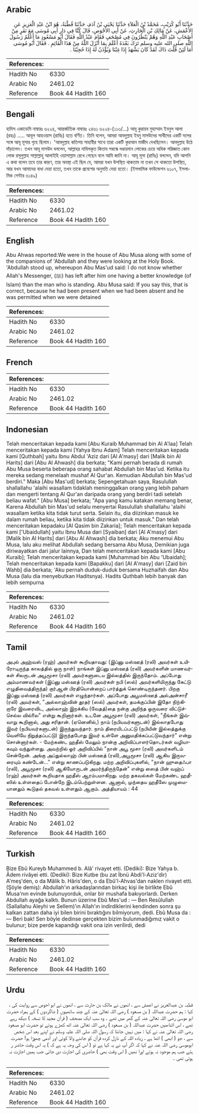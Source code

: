 ## Arabic


<div dir="rtl" lang="ar" style={{fontSize:'larger',backgroundColor:'#f8f9fa',padding:20}}>
حَدَّثَنَا أَبُو كُرَيْبٍ، مُحَمَّدُ بْنُ الْعَلاَءِ حَدَّثَنَا يَحْيَى بْنُ آدَمَ، حَدَّثَنَا قُطْبَةُ، هُوَ ابْنُ عَبْدِ الْعَزِيزِ عَنِ الأَعْمَشِ، عَنْ مَالِكِ بْنِ الْحَارِثِ، عَنْ أَبِي الأَحْوَصِ، قَالَ كُنَّا فِي دَارِ أَبِي مُوسَى مَعَ نَفَرٍ مِنْ أَصْحَابِ عَبْدِ اللَّهِ وَهُمْ يَنْظُرُونَ فِي مُصْحَفٍ فَقَامَ عَبْدُ اللَّهِ فَقَالَ أَبُو مَسْعُودٍ مَا أَعْلَمُ رَسُولَ اللَّهِ صلى الله عليه وسلم تَرَكَ بَعْدَهُ أَعْلَمَ بِمَا أَنْزَلَ اللَّهُ مِنْ هَذَا الْقَائِمِ ‏.‏ فَقَالَ أَبُو مُوسَى أَمَا لَئِنْ قُلْتَ ذَاكَ لَقَدْ كَانَ يَشْهَدُ إِذَا غِبْنَا وَيُؤْذَنُ لَهُ إِذَا حُجِبْنَا ‏.‏
</div>
<div style={{backgroundColor:'#f8f9fa',padding:20, marginBottom: 10}}><table> <thead> <tr> <th>References:</th> <th></th> </tr> </thead> <tbody><tr><td>Hadith No</td><td>6330</td></tr><tr><td>Arabic No</td><td>2461.02</td></tr><tr><td>Reference</td><td>Book 44 Hadith 160</td></tr></tbody></table></div>

## Bengali


<div dir="ltr" lang="bn" style={{fontSize:'larger',backgroundColor:'#f8f9fa',padding:20}}>
হাদিস একাডেমি নাম্বারঃ ৬২২৪, আন্তর্জাতিক নাম্বারঃ ২৪৬১ ৬২২৪-(১১৩/...) আবূ কুরায়ব মুহাম্মাদ ইবনুল আলা (রহঃ) ..... আবূল আহওয়াস (রাযিঃ) হতে বর্ণিত। তিনি বলেন, আমরা আবদুল্লাহ ইবনু মাসউদের সাথীদের একটি দলের সঙ্গে আবূ মূসার গৃহে ছিলাম। 'আবদুল্লাহ কতিপয় সাহাবীর সাথে তারা একটি কুরআন মাজীদ দেখছিলেন। আবদুল্লাহ উঠে দাঁড়ালেন। তখন আবূ মাসউদ বললেন, আল্লাহর নাযিলকৃত কিতাব সম্বন্ধে দণ্ডায়মান লোকের চেয়ে অধিক পরিজ্ঞাত কোন লোক রসূলুল্লাহ সাল্লাল্লাহু আলাইহি ওয়াসাল্লাম রেখে গেছেন বলে আমি জানি না। আবূ মূসা (রাযিঃ) বললেন, যদি আপনি এ কথা বলেন তবে তার কারণ, তার অবস্থা এই ছিল যে, আমরা যখন উপস্থিত থাকতাম না তখন সে থাকতো উপস্থিত, আর যখন আমাদের বাধা দেয়া হতো, তখন তাকে প্রবেশের অনুমতি দেয়া হতো। (ইসলামিক ফাউন্ডেশন ৬১০৭, ইসলামিক সেন্টার ৬১৪৯)
</div>
<div style={{backgroundColor:'#f8f9fa',padding:20, marginBottom: 10}}><table> <thead> <tr> <th>References:</th> <th></th> </tr> </thead> <tbody><tr><td>Hadith No</td><td>6330</td></tr><tr><td>Arabic No</td><td>2461.02</td></tr><tr><td>Reference</td><td>Book 44 Hadith 160</td></tr></tbody></table></div>

## English


<div dir="ltr" lang="en" style={{fontSize:'larger',backgroundColor:'#f8f9fa',padding:20}}>
Abu Ahwas reported:We were in the house of Abu Musa along with some of the companions of 'Abdullah and they were looking at the Holy Book. 'Abdullah stood up, whereupon Abu Mas'ud said: I do not know whether Allah's Messenger, (ﷺ) has left after him one having a better knowledge (of Islam) than the man who is standing. Abu Musa said: If you say this, that is correct, because he had been present when we had been absent and he was permitted when we were detained
</div>
<div style={{backgroundColor:'#f8f9fa',padding:20, marginBottom: 10}}><table> <thead> <tr> <th>References:</th> <th></th> </tr> </thead> <tbody><tr><td>Hadith No</td><td>6330</td></tr><tr><td>Arabic No</td><td>2461.02</td></tr><tr><td>Reference</td><td>Book 44 Hadith 160</td></tr></tbody></table></div>

## French


<div dir="ltr" lang="fr" style={{fontSize:'larger',backgroundColor:'#f8f9fa',padding:20}}>

</div>
<div style={{backgroundColor:'#f8f9fa',padding:20, marginBottom: 10}}><table> <thead> <tr> <th>References:</th> <th></th> </tr> </thead> <tbody><tr><td>Hadith No</td><td>6330</td></tr><tr><td>Arabic No</td><td>2461.02</td></tr><tr><td>Reference</td><td>Book 44 Hadith 160</td></tr></tbody></table></div>

## Indonesian


<div dir="ltr" lang="id" style={{fontSize:'larger',backgroundColor:'#f8f9fa',padding:20}}>
Telah menceritakan kepada kami [Abu Kuraib Muhammad bin Al A'laa] Telah menceritakan kepada kami [Yahya Ibnu Adam] Telah menceritakan kepada kami [Quthbah] yaitu Ibnu Abdul 'Aziz dari [Al A'masy] dari [Malik bin Al Harits] dari [Abu Al Ahwash] dia berkata; "Kami pernah berada di rumah Abu Musa beserta beberapa orang sahabat Abdullah bin Mas'ud. Ketika itu mereka sedang menelaah mushaf Al Qur'an. Kemudian Abdullah bin Mas'ud berdiri." Maka [Abu Mas'ud] berkata; Sepengetahuan saya, Rasulullah shallallahu 'alaihi wasallam tidaklah meninggalkan orang yang lebih paham dan mengerti tentang Al Qur'an daripada orang yang berdiri tadi setelah beliau wafat." [Abu Musa] berkata; "Apa yang kamu katakan memang benar, Karena Abdullah bin Mas'ud selalu menyertai Rasulullah shallallahu 'alaihi wasallam ketika kita tidak turut serta. Selain itu, dia diizinkan masuk ke dalam rumah beliau, ketika kita tidak diizinkan untuk masuk." Dan telah menceritakan kepadaku [Al Qasim bin Zakaria]; Telah menceritakan kepada kami ['Ubaidullah] yaitu Ibnu Musa dari [Syaiban] dari [Al A'masy] dari [Malik bin Al Harits] dari [Abu Al Ahwash] dia berkata; Aku menemui Abu Musa, lalu aku melihat Abdullah sedang bersama Abu Musa, Demikian juga diriwayatkan dari jalur lainnya, Dan telah menceritakan kepada kami [Abu Kuraib]; Telah menceritakan kepada kami [Muhammad bin Abu 'Ubaidah]; Telah menceritakan kepada kami [Bapakku] dari [Al A'masy] dari [Zaid bin Wahb] dia berkata; 'Aku pernah duduk-duduk bersama Huzhaifah dan Abu Musa (lalu dia menyebutkan Haditsnya). Hadits Quthbah lebih banyak dan lebih sempurna
</div>
<div style={{backgroundColor:'#f8f9fa',padding:20, marginBottom: 10}}><table> <thead> <tr> <th>References:</th> <th></th> </tr> </thead> <tbody><tr><td>Hadith No</td><td>6330</td></tr><tr><td>Arabic No</td><td>2461.02</td></tr><tr><td>Reference</td><td>Book 44 Hadith 160</td></tr></tbody></table></div>

## Tamil


<div dir="ltr" lang="ta" style={{fontSize:'larger',backgroundColor:'#f8f9fa',padding:20}}>
அபுல் அஹ்வஸ் (ரஹ்) அவர்கள் கூறியதாவது: (இப்னு மஸ்ஊத் (ரலி) அவர்கள் உயிரோடிருந்த காலத்தில் ஒரு நாள்) நாங்கள் இப்னு மஸ்ஊத் (ரலி) அவர்களின் மாணவர்கள் சிலருடன் அபூமூசா (ரலி) அவர்களுடைய இல்லத்தில் இருந்தோம். அப்போது அம்மாணவர்கள் (இப்னு மஸ்ஊத் (ரலி) அவர்கள் நபி (ஸல்) அவர்களிமிருந்து கேட்டு எழுதிவைத்திருந்த) குர்ஆன் பிரதியொன்றைப் பார்த்துக் கொண்டிருந்தனர். பிறகு இப்னு மஸ்ஊத் (ரலி) அவர்கள் எழுந்தார்கள். அப்போது அபூமஸ்ஊத் அல்அன்சாரீ (ரலி) அவர்கள், "அல்லாஹ்வின் தூதர் (ஸல்) அவர்கள், தமக்குப்பின் இதோ நிற்கிறாரே இவரைவிட, அல்லாஹ் இறக்கிய (வேதத்)தை நன்கு அறிந்த ஒருவரை விட்டுச்செல்ல வில்லை" என்று கூறினார்கள். உடனே அபூமூசா (ரலி) அவர்கள், "நீங்கள் இவ்வாறு கூறினால், அது சரிதான். (ஏனெனில்,) நாம் (நபியவர்களுடன்) இல்லாதபோது இவர் (நபியவர்களுடன்) இருந்துவந்தார். நாம் திரையிடப்பட்டு (நபியின் இல்லத்துக்கு வெளியே நிறுத்தப்பட்டு) இருந்தபோது இவர் உள்ளே அனுமதிக்கப்பட்டுவந்தார்" என்று சொன்னார்கள். - மேற்கண்ட ஹதீஸ் மேலும் நான்கு அறிவிப்பாளர்தொடர்கள் வழியாகவும் வந்துள்ளது. அவற்றில் ஓர் அறிவிப்பில் "நான் அபூ மூசா (ரலி) அவர்களிடம் சென்றேன். அங்கு அப்துல்லாஹ் பின் மஸ்ஊத் (ரலி),அபூமூசா (ரலி) ஆகிய இருவரையும் கண்டேன்..." என்று காணப்படுகிறது. மற்ற அறிவிப்புகளில், "நான் ஹுதைஃபா (ரலி), அபூமூசா (ரலி) ஆகியோருடன் அமர்ந்திருந்தேன்" என்று ஸைத் பின் வஹ்ப் (ரஹ்) அவர்கள் கூறியதாக ஹதீஸ் ஆரம்பமாகிறது. மற்ற தகவல்கள் மேற்கண்ட ஹதீஸில் உள்ளதைப் போன்றே இடம்பெற்றுள்ளன. ஆனால், முந்தைய ஹதீஸே முழுமையானதும் கூடுதல் தகவல் உள்ளதும் ஆகும். அத்தியாயம் : 44
</div>
<div style={{backgroundColor:'#f8f9fa',padding:20, marginBottom: 10}}><table> <thead> <tr> <th>References:</th> <th></th> </tr> </thead> <tbody><tr><td>Hadith No</td><td>6330</td></tr><tr><td>Arabic No</td><td>2461.02</td></tr><tr><td>Reference</td><td>Book 44 Hadith 160</td></tr></tbody></table></div>

## Turkish


<div dir="ltr" lang="tr" style={{fontSize:'larger',backgroundColor:'#f8f9fa',padding:20}}>
Bize Ebû Kureyb Muhammed b. Alâ' rivayet etti. (Dediki): Bize Yahya b. Âdem rivâyei etti. (Dediki): Bize Kutbe (bu zat İbnü Abdi'l-Aziz'dir) A'meş'den, o da Mâlik b. Hâris'den, o da Ebû'l-Ahvas'dan naklen rivayet etti. (Şöyle demiş): Abdullah'ın arkadaşlarından birkaç kişi ile birlikte Ebû Musa'nın evinde bulunuyorduk, onlar bir mushafa bakıyorlardı. Derken Abdullah ayağa kalktı. Bunun üzerine Ebû Mes'ud : — Ben Resûlullah (Sallallahu Aleyhi ve Sellem)’ın Allah'ın indirdiklerini kendinden sonra şu kalkan zattan daha iyi bilen birini bıraktığını bilmiyorum, dedi. Ebû Musa da : — Beri bak! Sen böyle dedinse gerçekten bizim bulunmadığımız vakit o bulunur; bize perde kapandığı vakit ona izin verilirdi, dedi
</div>
<div style={{backgroundColor:'#f8f9fa',padding:20, marginBottom: 10}}><table> <thead> <tr> <th>References:</th> <th></th> </tr> </thead> <tbody><tr><td>Hadith No</td><td>6330</td></tr><tr><td>Arabic No</td><td>2461.02</td></tr><tr><td>Reference</td><td>Book 44 Hadith 160</td></tr></tbody></table></div>

## Urdu


<div dir="rtl" lang="ur" style={{fontSize:'larger',backgroundColor:'#f8f9fa',padding:20}}>
قطبہ بن عبدالعزیز نے اعمش سے ، انھوں نے مالک بن حارث سے ، انھوں نے ابو احوص سے روایت کی ، کہا : ہم حضرت عبداللہ ( بن مسعود ) رضی اللہ تعالیٰ عنہ کے چند ساتھیوں ( شاگردوں ) کے ہمراہ حضرت ابو موسیٰ رضی اللہ تعالیٰ عنہ کے گھر میں تھے ۔ وہ سب ایک مصحف ( قرآن مجید کا نسخہ ) دیکھ رہے تھے ، اس اثناءمیں حضرت عبداللہ ( بن مسعود ) رضی اللہ تعالیٰ عنہ اٹھ کھڑے ہوئے تو حضرت ابو مسعود رضی اللہ تعالیٰ عنہ نے کہا : میں نہیں جانتا کہ رسول اللہ صلی اللہ علیہ وسلم نے اپنے بعد اس شخص سے ، جو ( ابھی ) اٹھا ہے ، زیادہ اللہ کے نازل کردہ قرآن کو جاننے والا کوئی اور آدمی چھوڑا ہو! حضرت ابوموسیٰ رضی اللہ عنہ نے کہا کہ اگر آپ نے یہ کہا ہے تو ( اس کی وجہ یہ ہے کہ ) یہ اس وقت حاضر ر ہتے جب ہم موجود نہ ہوتے اورا نھیں ( اس وقت بھی ) حاضری کی اجازت دی جاتی جب ہمیں اجازت نہ ہوتی تھی ۔
</div>
<div style={{backgroundColor:'#f8f9fa',padding:20, marginBottom: 10}}><table> <thead> <tr> <th>References:</th> <th></th> </tr> </thead> <tbody><tr><td>Hadith No</td><td>6330</td></tr><tr><td>Arabic No</td><td>2461.02</td></tr><tr><td>Reference</td><td>Book 44 Hadith 160</td></tr></tbody></table></div>